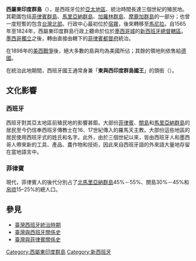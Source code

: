 {{Infobox Former Country
|native_name = Indias Orientales Españolas
|conventional_long_name = 西屬東印度群島
|common_name = 西班牙
|region = 
|status = 西班牙殖民地
|event_start = 
|year_start = 1565年
|date_start = 4月27日
|year_end = 1899年
|date_end = 12月10日
|event_end = [[巴黎條約_(1898年)|巴黎條約]]
|p1 = 新西班牙
|flag_p1 = Flag of New Spain.svg
|p2 = 蘇祿蘇丹國
|flag_p2 = Late_19th_Century_Flag_of_Sulu.svg
|p3 = 
|flag_p3 =
|p4 = 
|flag_p4 =
|p5 = 
|flag_p5 =
|s1 = 菲律賓第一共和國
|flag_s1 = Philippines Aguinaldo flag (obverse).svg
|s2 = 美屬菲律賓
|flag_s2 = Flag of the United States (1896-1908).svg
|s3 = 德屬新幾內亞
|flag_s3 = German new guinea flag.svg
|s4 = 
|flag_s4 = 
|s5 = 
|flag_s5 = 
|image_flag = Flag of Spain (1785-1873 and 1875-1931).svg 
|image_flag2 = Flag of Cross of Burgundy.svg
|flag_type = '''上'''：[[勃艮第十字旗|勃艮第十字旗]]<br>'''下''':该殖民地于17世纪-19世纪时期的旗帜
|image_coat = Coat of Arms with the Badge of the Spanish East Indies.svg
|image_map = Spanish East Asia (orthographic projection).svg
|image_map_caption = 西屬東印度群島位置圖
|national_motto = 
|national_anthem = [[皇家进行曲|皇家进行曲]]<br>(Marcha Real)<br><center>[[File:Marcha_Real-_recorded_in_year_1998.ogg|File:Marcha Real- recorded in year 1998.ogg]]</center>
|capital = [[宿霧市|宿霧]]<br /> （1565-1571） <br /> [[馬尼拉|馬尼拉]] <br /> （1571-1898）<br />[[伊洛伊洛市|伊洛伊洛市]]<br />（1898-1899）
|currency = 披索
|government_type = 
|common_languages = [[西班牙語|西班牙語]]、[[他加祿語|他加祿語]]等
|leader1 = [[腓力二世_(西班牙)|菲利浦二世]] （首）
|year_leader1 = 1565-1598 
|leader2 = [[阿方索十三世|阿方索十三世]] （末）
|year_leader2 = 1896-1898 
|title_leader = [[西班牙君主列表|國王]]
|representative1 =[[米格爾·洛佩斯·德萊加斯皮|米格爾·洛佩斯·德萊加斯皮]]（首）
|year_representative1 = 1565-1572
|representative2 = {{le|迭戈·德洛斯·里奧斯|Diego de los Ríos}}（末）
|year_representative2 = 1898
|title_representative = 總督
|stat_year1 = 1877年
|stat_area1 = 300000
|stat_pop1 = 5567685 
|footnotes = 
|utc_offset =
|cctld = 
|calling_code = 
|today = {{flag|Philippines}}<br />{{flag|Guam}}<br />{{flag|Northern Mariana Islands}}<br />{{flag|Palau}}<br />{{flag|Micronesia}}<br />{{flag|Indonesia}}<br>{{flag|Republic of China}}<br>{{PNG}}
}}{{菲律宾历史}}

'''西屬東印度群島'''（{{lang-es|Indias Orientales Españolas}}），是西班牙位於[[亞太地區|亞太地區]]、統治時間長達三個世紀的殖民地。其範圍包括[[菲律宾地理|菲律賓群島]]、[[馬里亞納群島|馬里亞納群島]]、[[加羅林群島|加羅林群島]]、[[摩鹿加群島|摩鹿加群島]]的一部分；也曾一度短暫的包含[[台灣西班牙統治時期|台灣北部]]。行政中心最初位於[[宿霧|宿霧]]，後來轉移至[[馬尼拉|馬尼拉]]。自1565年至1824年，西屬東印度群島行政上聽命於位於[[墨西哥城|墨西哥城]]的[[新西班牙總督轄區|新西班牙總督轄區]]。[[墨西哥獨立|墨西哥獨立]]之後，轉由直接由轄下的[[菲律賓都督府|菲律賓都督府]]統治。

在1898年的[[美西戰爭|美西戰爭]]後，絕大多數的島與均為美國所佔；其餘的領地則依{{le|德西条约(1899)|German–Spanish Treat|德西条约}}售給[[德意志帝國|德國]]。

在統治此地期間，西班牙國王通常身兼「'''東與西印度群島國王'''」的頭銜（{{lang-es|Rey de las Indias orientales y occidentales}}）。

== 文化影響 ==
=== 西班牙 ===
西班牙對其亞太地區前殖民地的影響甚鉅。大部份[[菲律賓|菲律賓]]、[[關島|關島]]和[[馬里亞納群島|馬里亞納群島]]的居民至今仍信奉西班牙傳教士在16、17世紀傳入的羅馬天主教。大部份這些地區的居民使用西班牙式的姓氏和名字。此外，由於三個世紀以來，皆由西班牙人和墨西哥人帶來新的工具、產品、農作物和技術，因此來自西班牙語的外來語大量地存留在當地語言中。

=== 菲律賓 ===
現代，菲律賓人的後代分別占了[[北馬里亞納群島|北馬里亞納群島]]45%－55%、關島30%－45%和[[帛琉|帛琉]]15–25%的總人口。

== 參見 ==
* [[臺灣西班牙統治時期|臺灣西班牙統治時期]]
* [[臺灣與西班牙關係史|臺灣與西班牙關係史]]
* [[臺灣與菲律賓關係史|臺灣與菲律賓關係史]]

{{西班牙帝國}}
{{DEFAULTSORT:Spanish East Indies}}
[[Category:西屬東印度群島|Category:西屬東印度群島]]
[[Category:新西班牙|Category:新西班牙]]